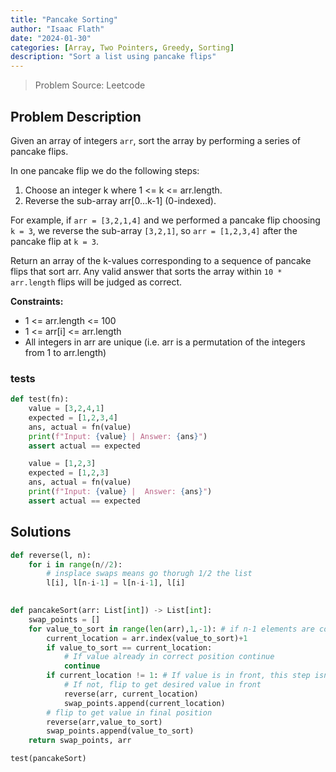 ```yaml
---
title: "Pancake Sorting"
author: "Isaac Flath"
date: "2024-01-30"
categories: [Array, Two Pointers, Greedy, Sorting]
description: "Sort a list using pancake flips"
---
```


>Problem Source:  Leetcode

## Problem Description

Given an array of integers `arr`, sort the array by performing a series of pancake flips.

In one pancake flip we do the following steps:

1. Choose an integer k where 1 <= k <= arr.length.
1. Reverse the sub-array arr[0...k-1] (0-indexed).

For example, if `arr = [3,2,1,4]` and we performed a pancake flip choosing `k = 3`, we reverse the sub-array `[3,2,1]`, so `arr = [1,2,3,4]` after the pancake flip at `k = 3`.

Return an array of the k-values corresponding to a sequence of pancake flips that sort arr. Any valid answer that sorts the array within `10 * arr.length` flips will be judged as correct.

**Constraints:**

+ 1 <= arr.length <= 100
+ 1 <= arr[i] <= arr.length
+ All integers in arr are unique (i.e. arr is a permutation of the integers from 1 to arr.length)

### tests

```python
def test(fn):
    value = [3,2,4,1]
    expected = [1,2,3,4]
    ans, actual = fn(value)
    print(f"Input: {value} | Answer: {ans}")
    assert actual == expected 

    value = [1,2,3]
    expected = [1,2,3]
    ans, actual = fn(value)
    print(f"Input: {value} |  Answer: {ans}")
    assert actual == expected 
```


## Solutions

```python
def reverse(l, n):
    for i in range(n//2): 
        # insplace swaps means go thorugh 1/2 the list
        l[i], l[n-i-1] = l[n-i-1], l[i]

    
def pancakeSort(arr: List[int]) -> List[int]:
    swap_points = []
    for value_to_sort in range(len(arr),1,-1): # if n-1 elements are correct, then n elements are correct, so don't check the smallest value (1)
        current_location = arr.index(value_to_sort)+1
        if value_to_sort == current_location: 
            # If value already in correct position continue
            continue
        if current_location != 1: # If value is in front, this step isn't needed
            # If not, flip to get desired value in front
            reverse(arr, current_location)
            swap_points.append(current_location)
        # flip to get value in final position
        reverse(arr,value_to_sort)
        swap_points.append(value_to_sort)
    return swap_points, arr

test(pancakeSort)
```
